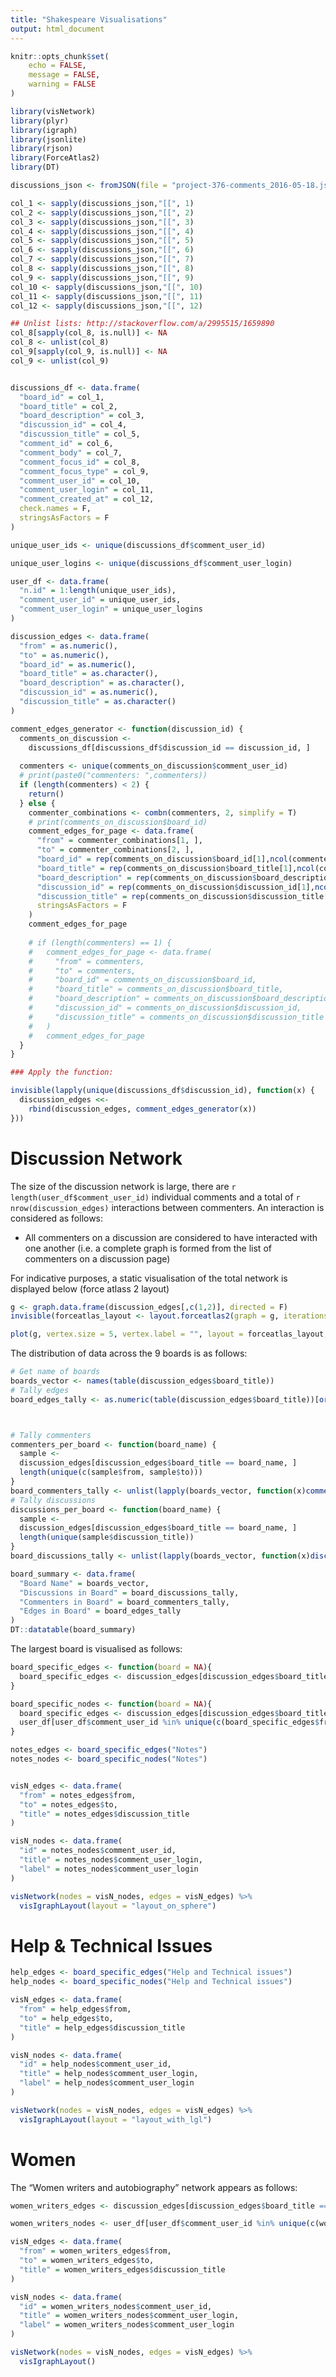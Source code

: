 ```yaml
---
title: "Shakespeare Visualisations"
output: html_document
---
```


```r
knitr::opts_chunk$set(
	echo = FALSE,
	message = FALSE,
	warning = FALSE
)
```

```r
library(visNetwork)
library(plyr)
library(igraph)
library(jsonlite)
library(rjson)
library(ForceAtlas2)
library(DT)
```


```r
discussions_json <- fromJSON(file = "project-376-comments_2016-05-18.json")

col_1 <- sapply(discussions_json,"[[", 1)
col_2 <- sapply(discussions_json,"[[", 2)
col_3 <- sapply(discussions_json,"[[", 3)
col_4 <- sapply(discussions_json,"[[", 4)
col_5 <- sapply(discussions_json,"[[", 5)
col_6 <- sapply(discussions_json,"[[", 6)
col_7 <- sapply(discussions_json,"[[", 7)
col_8 <- sapply(discussions_json,"[[", 8)
col_9 <- sapply(discussions_json,"[[", 9)
col_10 <- sapply(discussions_json,"[[", 10)
col_11 <- sapply(discussions_json,"[[", 11)
col_12 <- sapply(discussions_json,"[[", 12)

## Unlist lists: http://stackoverflow.com/a/2995515/1659890
col_8[sapply(col_8, is.null)] <- NA
col_8 <- unlist(col_8)
col_9[sapply(col_9, is.null)] <- NA
col_9 <- unlist(col_9)


discussions_df <- data.frame(
  "board_id" = col_1,
  "board_title" = col_2,
  "board_description" = col_3,
  "discussion_id" = col_4,
  "discussion_title" = col_5,
  "comment_id" = col_6,
  "comment_body" = col_7,
  "comment_focus_id" = col_8,
  "comment_focus_type" = col_9,
  "comment_user_id" = col_10,
  "comment_user_login" = col_11,
  "comment_created_at" = col_12,
  check.names = F,
  stringsAsFactors = F
)
```

```r
unique_user_ids <- unique(discussions_df$comment_user_id)

unique_user_logins <- unique(discussions_df$comment_user_login)

user_df <- data.frame(
  "n.id" = 1:length(unique_user_ids),
  "comment_user_id" = unique_user_ids,
  "comment_user_login" = unique_user_logins
)
```

```r
discussion_edges <- data.frame(
  "from" = as.numeric(),
  "to" = as.numeric(),
  "board_id" = as.numeric(),
  "board_title" = as.character(),
  "board_description" = as.character(),
  "discussion_id" = as.numeric(),
  "discussion_title" = as.character()
)

comment_edges_generator <- function(discussion_id) {
  comments_on_discussion <-
    discussions_df[discussions_df$discussion_id == discussion_id, ]
  
  commenters <- unique(comments_on_discussion$comment_user_id)
  # print(paste0("commenters: ",commenters))
  if (length(commenters) < 2) {
    return()
  } else {
    commenter_combinations <- combn(commenters, 2, simplify = T)
    # print(comments_on_discussion$board_id)
    comment_edges_for_page <- data.frame(
      "from" = commenter_combinations[1, ],
      "to" = commenter_combinations[2, ],
      "board_id" = rep(comments_on_discussion$board_id[1],ncol(commenter_combinations)),
      "board_title" = rep(comments_on_discussion$board_title[1],ncol(commenter_combinations)),
      "board_description" = rep(comments_on_discussion$board_description[1],ncol(commenter_combinations)),
      "discussion_id" = rep(comments_on_discussion$discussion_id[1],ncol(commenter_combinations)),
      "discussion_title" = rep(comments_on_discussion$discussion_title[1],ncol(commenter_combinations)),
      stringsAsFactors = F
    )
    comment_edges_for_page
    
    # if (length(commenters) == 1) {
    #   comment_edges_for_page <- data.frame(
    #     "from" = commenters,
    #     "to" = commenters,
    #     "board_id" = comments_on_discussion$board_id,
    #     "board_title" = comments_on_discussion$board_title,
    #     "board_description" = comments_on_discussion$board_description,
    #     "discussion_id" = comments_on_discussion$discussion_id,
    #     "discussion_title" = comments_on_discussion$discussion_title
    #   )
    #   comment_edges_for_page
  }
}

### Apply the function:

invisible(lapply(unique(discussions_df$discussion_id), function(x) {
  discussion_edges <<-
    rbind(discussion_edges, comment_edges_generator(x))
}))
```

# Discussion Network

The size of the discussion network is large, there are `r length(user_df$comment_user_id)` individual comments and a total of `r nrow(discussion_edges)` interactions between commenters. An interaction is considered as follows:

- All commenters on a discussion are considered to have interacted with one another (i.e. a complete graph is formed from the list of commenters on a discussion page)

For indicative purposes, a static visualisation of the total network is displayed below (force atlass 2 layout)

```r
g <- graph.data.frame(discussion_edges[,c(1,2)], directed = F)
invisible(forceatlas_layout <- layout.forceatlas2(graph = g, iterations = 200))
```


```r
plot(g, vertex.size = 5, vertex.label = "", layout = forceatlas_layout, edge.width = .7)
```

The distribution of data across the 9 boards is as follows:

```r
# Get name of boards
boards_vector <- names(table(discussion_edges$board_title))
# Tally edges
board_edges_tally <- as.numeric(table(discussion_edges$board_title))[order(boards_vector)]



# Tally commenters
commenters_per_board <- function(board_name) {
  sample <-
  discussion_edges[discussion_edges$board_title == board_name, ]
  length(unique(c(sample$from, sample$to)))
}
board_commenters_tally <- unlist(lapply(boards_vector, function(x)commenters_per_board(x)))
# Tally discussions
discussions_per_board <- function(board_name) {
  sample <-
  discussion_edges[discussion_edges$board_title == board_name, ]
  length(unique(sample$discussion_title))
}
board_discussions_tally <- unlist(lapply(boards_vector, function(x)discussions_per_board(x)))

board_summary <- data.frame(
  "Board Name" = boards_vector,
  "Discussions in Board" = board_discussions_tally,
  "Commenters in Board" = board_commenters_tally,
  "Edges in Board" = board_edges_tally
)
DT::datatable(board_summary)
```

The largest board is visualised as follows:

```r
board_specific_edges <- function(board = NA){
  board_specific_edges <- discussion_edges[discussion_edges$board_title == board,]
}

board_specific_nodes <- function(board = NA){
  board_specific_edges <- discussion_edges[discussion_edges$board_title == board,]
  user_df[user_df$comment_user_id %in% unique(c(board_specific_edges$from, board_specific_edges$to)),]
}
```

```r
notes_edges <- board_specific_edges("Notes")
notes_nodes <- board_specific_nodes("Notes")


visN_edges <- data.frame(
  "from" = notes_edges$from,
  "to" = notes_edges$to,
  "title" = notes_edges$discussion_title
)

visN_nodes <- data.frame(
  "id" = notes_nodes$comment_user_id,
  "title" = notes_nodes$comment_user_login,
  "label" = notes_nodes$comment_user_login
)

visNetwork(nodes = visN_nodes, edges = visN_edges) %>%
  visIgraphLayout(layout = "layout_on_sphere")
```

# Help & Technical Issues

```r
help_edges <- board_specific_edges("Help and Technical issues")
help_nodes <- board_specific_nodes("Help and Technical issues")

visN_edges <- data.frame(
  "from" = help_edges$from,
  "to" = help_edges$to,
  "title" = help_edges$discussion_title
)

visN_nodes <- data.frame(
  "id" = help_nodes$comment_user_id,
  "title" = help_nodes$comment_user_login,
  "label" = help_nodes$comment_user_login
)

visNetwork(nodes = visN_nodes, edges = visN_edges) %>%
  visIgraphLayout(layout = "layout_with_lgl")
```


# Women

The "Women writers and autobiography" network appears as follows:

```r

women_writers_edges <- discussion_edges[discussion_edges$board_title == "Women writers and Autobiography",]

women_writers_nodes <- user_df[user_df$comment_user_id %in% unique(c(women_writers_edges$from, women_writers_edges$to)),]

visN_edges <- data.frame(
  "from" = women_writers_edges$from,
  "to" = women_writers_edges$to,
  "title" = women_writers_edges$discussion_title
)

visN_nodes <- data.frame(
  "id" = women_writers_nodes$comment_user_id,
  "title" = women_writers_nodes$comment_user_login,
  "label" = women_writers_nodes$comment_user_login
)

visNetwork(nodes = visN_nodes, edges = visN_edges) %>%
  visIgraphLayout()
```





